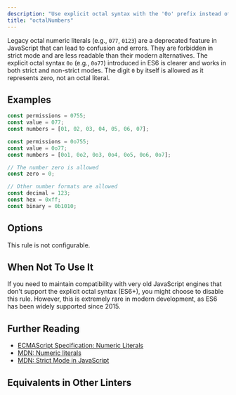 ```yaml
---
description: "Use explicit octal syntax with the '0o' prefix instead of legacy octal numeric literals."
title: "octalNumbers"
---
```



<RuleSummary plugin="ts" rule="octalNumbers" />

Legacy octal numeric literals (e.g., `077`, `0123`) are a deprecated feature in JavaScript that can lead to confusion and errors.
They are forbidden in strict mode and are less readable than their modern alternatives.
The explicit octal syntax `0o` (e.g., `0o77`) introduced in ES6 is clearer and works in both strict and non-strict modes.
The digit `0` by itself is allowed as it represents zero, not an octal literal.

## Examples

<Tabs>
<TabItem label="❌ Incorrect">

```ts
const permissions = 0755;
const value = 077;
const numbers = [01, 02, 03, 04, 05, 06, 07];
```

</TabItem>
<TabItem label="✅ Correct">

```ts
const permissions = 0o755;
const value = 0o77;
const numbers = [0o1, 0o2, 0o3, 0o4, 0o5, 0o6, 0o7];

// The number zero is allowed
const zero = 0;

// Other number formats are allowed
const decimal = 123;
const hex = 0xff;
const binary = 0b1010;
```

</TabItem>
</Tabs>

## Options

This rule is not configurable.

## When Not To Use It

If you need to maintain compatibility with very old JavaScript engines that don't support the explicit octal syntax (ES6+), you might choose to disable this rule.
However, this is extremely rare in modern development, as ES6 has been widely supported since 2015.

## Further Reading

- [ECMAScript Specification: Numeric Literals](https://tc39.es/ecma262/#sec-literals-numeric-literals)
- [MDN: Numeric literals](https://developer.mozilla.org/en-US/docs/Web/JavaScript/Reference/Lexical_grammar#numeric_literals)
- [MDN: Strict Mode in JavaScript](https://developer.mozilla.org/en-US/docs/Web/JavaScript/Reference/Strict_mode)

## Equivalents in Other Linters

<RuleEquivalents pluginId="ts" ruleId="octalNumbers" />
